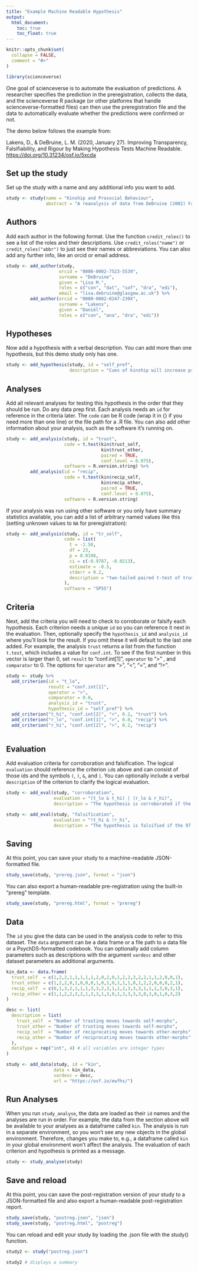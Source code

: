 ```yaml
---
title: "Example Machine Readable Hypothesis"
output: 
  html_document:
    toc: true
    toc_float: true
---
```


```r
knitr::opts_chunk$set(
  collapse = FALSE,
  comment = "#>"
)
```

```r
library(scienceverse)
```

One goal of scienceverse is to automate the evaluation of predictions. A researcher specifies the prediction in the preregistration, collects the data, and the scienceverse R package (or other platforms that handle scienceverse-formatted files) can then use the preregistration file and the data to automatically evaluate whether the predictions were confirmed or not.

The demo below follows the example from: 

Lakens, D., & DeBruine, L. M. (2020, January 27). Improving Transparency, Falsifiability, and Rigour by Making Hypothesis Tests Machine Readable. <https://doi.org/10.31234/osf.io/5xcda>

## Set up the study

Set up the study with a name and any additional info you want to add.

```r
study <- study(name = "Kinship and Prosocial Behaviour",
               abstract = "A reanalysis of data from DeBruine (2002) Facial Resemblance Enhances Trust, PRSLB.")
```

## Authors

Add each author in the following format. Use the function `credit_roles()` to see a list of the roles and their descriptions. Use `credit_roles("name")` or `credit_roles("abbr")` to just see their names or abbreviations. You can also add any further info, like an orcid or email address.

```r
study <- add_author(study, 
                    orcid = "0000-0002-7523-5539",
                    surname = "DeBruine",
                    given = "Lisa M.",
                    roles = c("con", "dat", "sof", "dra", "edi"),
                    email = "lisa.debruine@glasgow.ac.uk") %>%
         add_author(orcid = "0000-0002-0247-239X",
                    surname = "Lakens",
                    given = "Daniël",
                    roles = c("con", "ana", "dra", "edi"))
```

## Hypotheses

Now add a hypothesis with a verbal description. You can add more than one hypothesis, but this demo study only has one.

```r
study <- add_hypothesis(study, id = "self_pref",
                        description = "Cues of kinship will increase prosocial behaviour. Cues of kinship will be manipulated by morphed facial self-resemblance. Prosocial behaviour will be measured by responses in the trust game. The prediction is that the number of trusting AND/OR reciprocating moves will be greater to self morphs than to other morphs.")
```

## Analyses

Add all relevant analyses for testing this hypothesis in the order that they should be run. Do any data prep first. Each analysis needs an `id` for reference in the criteria later. The `code` can be R code (wrap it in {} if you need more than one line) or the file path for a .R file. You can also add other information about your analysis, such as the software it's running on. 

```r
study <- add_analysis(study, id = "trust",
                      code = t.test(kin$trust_self, 
                                    kin$trust_other, 
                                    paired = TRUE, 
                                    conf.level = 0.975), 
                      software = R.version.string) %>%
         add_analysis(id = "recip",
                      code = t.test(kin$recip_self,
                                    kin$recip_other,
                                    paired = TRUE,
                                    conf.level = 0.975), 
                      software = R.version.string)
```

If your analysis was run using other software or you only have summary statistics available, you can add a list of arbitrary named values like this (setting unknown values to `NA` for preregistration):

```r
study <- add_analysis(study, id = "tr_self",
                      code = list(
                        t = -2.50,
                        df = 23,
                        p = 0.0198,
                        ci = c(-0.9787, -0.0213),
                        estimate = -0.5,
                        stderr = 0.2,
                        description = "two-tailed paired t-test of trust_self vs recip_self"
                      ), 
                      software = "SPSS")
```


## Criteria

Next, add the criteria you will need to check to corroborate or falsify each hypothesis. Each criterion needs a unique `id` so you can reference it next in the evaluation. Then, optionally specify the `hypothesis_id` and `analysis_id` where you'll look for the result. If you omit these it will default to the last one added. For example, the analysis `trust` returns a list from the function `t.test`, which includes a value for `conf.int`. To see if the first number in this vector is larger than 0, set `result` to "conf.int[1]", `operator` to ">" , and `comparator` to $0$. The options for `operator` are ">", "<", "=", and "!=".

```r
study <- study %>%
  add_criterion(id = "t_lo",
                result = "conf.int[1]",
                operator = ">",
                comparator = 0.0,
                analysis_id = "trust",
                hypothesis_id = "self_pref") %>%
  add_criterion("t_hi", "conf.int[2]", ">", 0.2, "trust") %>%
  add_criterion("r_lo", "conf.int[1]", ">", 0.0, "recip") %>%
  add_criterion("r_hi", "conf.int[2]", ">", 0.2, "recip")
  
```

## Evaluation

Add evaluation criteria for corroboration and falsification. The logical `evaluation` should reference the criterion `id`s above and can consist of those ids and the symbols `(`, `)`, `&`, and `|`. You can optionally include a verbal `description` of the criterion to clarify the logical evaluation.

```r
study <- add_eval(study, "corroboration",
                  evaluation = "(t_lo & t_hi) | (r_lo & r_hi)",
                  description = "The hypothesis is corroborated if the 97.5% CI lower bound is greater than 0 and the 97.5% CI upper bound is greater than 0.2 (the SESOI) for either the trust or reciprocation moves.")

study <- add_eval(study, "falsification",
                  evaluation = "!t_hi & !r_hi",
                  description = "The hypothesis is falsified if the 97.5% CI upper bound is smaller than 0.2 (the SESOI) for both trust and reciprocation.")
```


## Saving

At this point, you can save your study to a machine-readable JSON-formatted file.

```r
study_save(study, "prereg.json", format = "json")
```

You can also export a human-readable pre-registration using the built-in "prereg" template.

```r
study_save(study, "prereg.html", format = "prereg")
```

## Data

The `id` you give the data can be used in the analysis code to refer to this dataset. The `data` argument can be a data frame or a file path to a data file or a PsychDS-formatted codebook. You can optionally add column parameters such as descriptions with the argument `vardesc` and other dataset parameters as additional arguments.

```r

kin_data <- data.frame(
  trust_self  = c(1,2,2,1,1,1,1,1,2,0,2,0,1,2,2,3,2,2,1,1,2,0,0,1),
  trust_other = c(1,2,2,0,1,0,0,0,1,0,1,0,1,1,1,0,1,2,2,0,0,0,2,1),
  recip_self  = c(0,1,3,2,1,1,1,3,3,2,3,1,1,2,3,3,3,1,1,1,3,0,3,1),
  recip_other = c(1,1,2,2,3,2,1,3,3,1,3,0,1,3,3,3,3,0,3,0,1,0,3,2)
)

desc <- list(
  description = list(
    trust_self  = "Number of trusting moves towards self-morphs",
    trust_other = "Number of trusting moves towards self-morphs",
    recip_self  = "Number of reciprocating moves towards other-morphs",
    recip_other = "Number of reciprocating moves towards other-morphs"
  ),
  dataType = rep("int", 4) # all variables are integer types
)

study <- add_data(study, id = "kin", 
                  data = kin_data, 
                  vardesc = desc, 
                  url = "https://osf.io/ewfhs/")

```

## Run Analyses

When you run `study_analyse`, the data are loaded as their `id` names and the analyses are run in order. For example, the data from the section above will be available to your analyses as a dataframe called `kin`. The analysis is run in a separate environment, so you won't see any new objects in the global environment. Therefore, changes you make to, e.g., a dataframe called `kin` in your global environment won't affect the analysis. The evaluation of each criterion and hypothesis is printed as a message.

```r
study <- study_analyse(study)
```


## Save and reload

At this point, you can save the post-registration version of your study to a JSON-formatted file and also export a human-readable post-registration report.

```r
study_save(study, "postreg.json", "json")
study_save(study, "postreg.html", "postreg")
```

You can reload and edit your study by loading the .json file with the study() function.

```r
study2 <- study("postreg.json")

study2 # displays a summary
```

